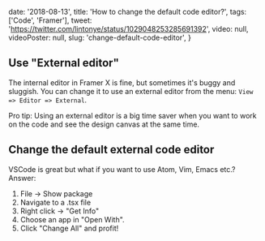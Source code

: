 
  date: '2018-08-13',
  title: 'How to change the default code editor?',
  tags: ['Code', 'Framer'],
  tweet: 'https://twitter.com/lintonye/status/1029048253285691392',
  video: null,
  videoPoster: null,
  slug: 'change-default-code-editor',
}


## Use "External editor"

The internal editor in Framer X is fine, but sometimes it's buggy and sluggish. You can change it to use an external editor from the menu: `View => Editor => External`.

Pro tip: Using an external editor is a big time saver when you want to work on the code and see the design canvas at the same time.

## Change the default external code editor

VSCode is great but what if you want to use Atom, Vim, Emacs etc.? Answer:

1. File -> Show package
2. Navigate to a .tsx file
3. Right click -> "Get Info"
4. Choose an app in "Open With".
5. Click "Change All" and profit!
